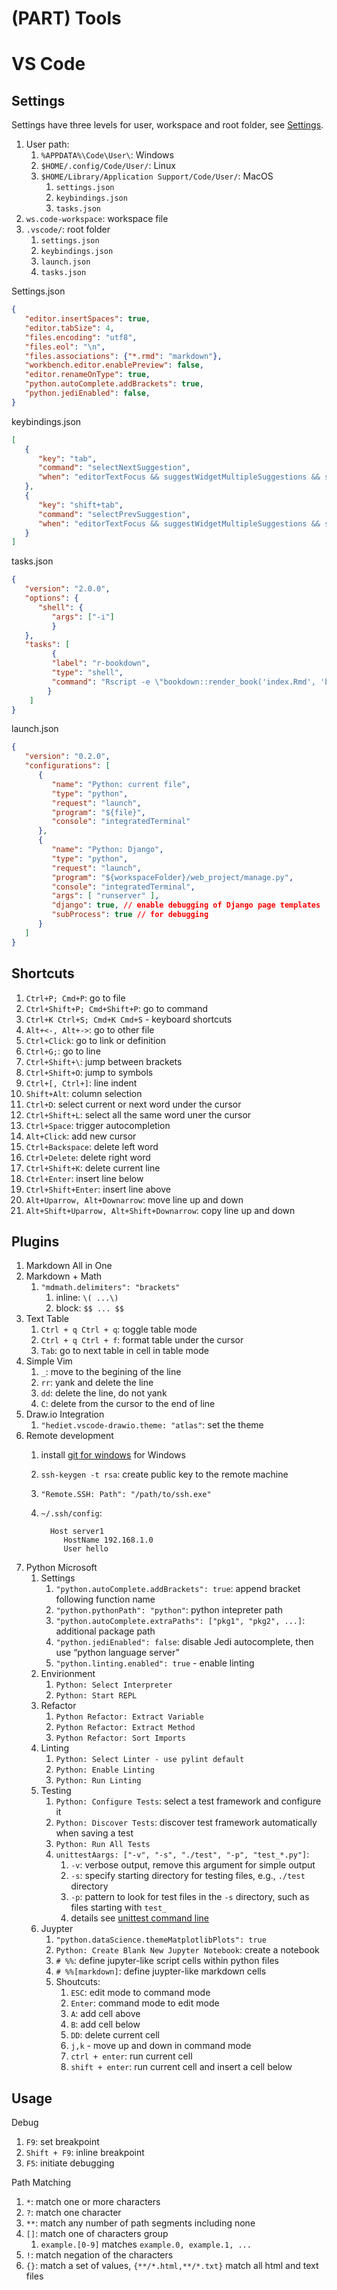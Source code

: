 # (PART) Tools {-}

# VS Code

## Settings

Settings have three levels for user, workspace and root folder, see [Settings](https://code.visualstudio.com/docs/getstarted/settings).

1. User path:
      1. `%APPDATA%\Code\User\`: Windows
      2. `$HOME/.config/Code/User/`: Linux
      3. `$HOME/Library/Application Support/Code/User/`: MacOS
         1. `settings.json`
         2. `keybindings.json`
         3. `tasks.json`
2. `ws.code-workspace`: workspace file
3. `.vscode/`: root folder
      1. `settings.json`
      2. `keybindings.json`
      3. `launch.json`
      4. `tasks.json`

Settings.json

```json
{
   "editor.insertSpaces": true,
   "editor.tabSize": 4,
   "files.encoding": "utf8",
   "files.eol": "\n",
   "files.associations": {"*.rmd": "markdown"},
   "workbench.editor.enablePreview": false,
   "editor.renameOnType": true,
   "python.autoComplete.addBrackets": true,
   "python.jediEnabled": false,
}
```

keybindings.json

```json
[
   {
      "key": "tab",
      "command": "selectNextSuggestion",
      "when": "editorTextFocus && suggestWidgetMultipleSuggestions && suggestWidgetVisible"
   },
   {
      "key": "shift+tab",
      "command": "selectPrevSuggestion",
      "when": "editorTextFocus && suggestWidgetMultipleSuggestions && suggestWidgetVisible"
   }
]
```

tasks.json

```json
{
   "version": "2.0.0",
   "options": {
      "shell": {
         "args": ["-i"]
         }
   },
   "tasks": [
         {
         "label": "r-bookdown",
         "type": "shell",
         "command": "Rscript -e \"bookdown::render_book('index.Rmd', 'bookdown::gitbook')\""
        }
    ]
}
```

launch.json	

```json
{
   "version": "0.2.0",
   "configurations": [
      {
         "name": "Python: current file",
         "type": "python",
         "request": "launch",
         "program": "${file}",
         "console": "integratedTerminal"
      },
      {
         "name": "Python: Django",
         "type": "python",
         "request": "launch",
         "program": "${workspaceFolder}/web_project/manage.py",
         "console": "integratedTerminal",
         "args": [ "runserver" ],
         "django": true, // enable debugging of Django page templates
         "subProcess": true // for debugging
      }
   ]
}
```

## Shortcuts

1. `Ctrl+P; Cmd+P`: go to file
2. `Ctrl+Shift+P; Cmd+Shift+P	`: go to command
3. `Ctrl+K Ctrl+S; Cmd+K Cmd+S` - keyboard shortcuts
4.  `Alt+<-, Alt+->`: go to other file
5. `Ctrl+Click`: go to link or definition
6. `Ctrl+G;`: go to line
7. `Ctrl+Shift+\`: jump between brackets
8. `Ctrl+Shift+O`: jump to symbols
9. `Ctrl+[, Ctrl+]`: line indent
10. `Shift+Alt`: column selection
11. `Ctrl+D`: select current or next word under the cursor
12. `Ctrl+Shift+L`: select all the same word uner the cursor
13. `Ctrl+Space`: trigger autocompletion
14. `Alt+Click`: add new cursor
15. `Ctrl+Backspace`: delete left word
16. `Ctrl+Delete`: delete right word
17. `Ctrl+Shift+K`: delete current line
18. `Ctrl+Enter`: insert line below
19. `Ctrl+Shift+Enter`: insert line above
20. `Alt+Uparrow, Alt+Downarrow`: move line up and down
21. `Alt+Shift+Uparrow, Alt+Shift+Downarrow`: copy line up and down

## Plugins

1. Markdown All in One
2. Markdown + Math
      1. `"mdmath.delimiters": "brackets"`
         1. inline: `\( ...\)`
         2. block: `$$ ... $$`
3. Text Table
      1. `Ctrl + q Ctrl + q`: toggle table mode
      2. `Ctrl + q Ctrl + f`: format table under the cursor
      3. `Tab`: go to next table in cell in table mode
4.  Simple Vim
      1.  `_`: move to the begining of the line
      2.  `rr`: yank and delete the line
      3.  `dd`: delete the line, do not yank
      4.  `C`: delete from the cursor to the end of line
5. Draw.io Integration
      1. `"hediet.vscode-drawio.theme: "atlas"`: set the theme
6. Remote development
      1. install [git for windows](https://git-scm.com/download/win) for Windows
      2. `ssh-keygen -t rsa`: create public key to the remote machine
      3. `"Remote.SSH: Path": "/path/to/ssh.exe"`
      4. `~/.ssh/config`:
   
               Host server1
                  HostName 192.168.1.0
                  User hello
               
7. Python Microsoft
      1. Settings
         1. `"python.autoComplete.addBrackets": true`: append bracket following function name
         2. `"python.pythonPath": "python"`: python intepreter path
         3. `"python.autoComplete.extraPaths": ["pkg1", "pkg2", ...]`: additional package path
         4. `"python.jediEnabled": false`: disable Jedi autocomplete, then use "python language server"
         5. `"python.linting.enabled": true` - enable linting
      2. Envirionment
         1. `Python: Select Interpreter`
         2. `Python: Start REPL`
      3. Refactor
         1. `Python Refactor: Extract Variable`
         2. `Python Refactor: Extract Method`
         3. `Python Refactor: Sort Imports`
      4. Linting
         1. `Python: Select Linter - use pylint default`
         2. `Python: Enable Linting`
         3. `Python: Run Linting`
      5. Testing
         1. `Python: Configure Tests`: select a test framework and configure it
         2. `Python: Discover Tests`: discover test framework automatically when saving a test
         3. `Python: Run All Tests`
         4. `unittestAargs: ["-v", "-s", "./test", "-p", "test_*.py"] `:
            1. `-v`: verbose output, remove this argument for simple output
            2. `-s`: specify starting directory for testing files, e.g., `./test` directory
            3. `-p`: pattern to look for test files in the `-s` directory, such as files starting with `test_`
            4. details see [unittest command line](https://docs.python.org/3/library/unittest.html#command-line-interface)
      6. Juypter
         1. `"python.dataScience.themeMatplotlibPlots": true`
         2. `Python: Create Blank New Jupyter Notebook`: create a notebook
         3. `# %%`: define jupyter-like script cells within python files
         4. `# %%[markdown]`: define juypter-like markdown cells
         5. Shoutcuts:
            1. `ESC`: edit mode to command mode
            2. `Enter`: command mode to edit mode
            3. `A `: add cell above
            4. `B`: add cell below
            5. `DD`: delete current cell
            6. `j,k` - move up and down in command mode
            7. `ctrl + enter`: run current cell
            8. `shift + enter`: run current cell and insert a cell below

## Usage

Debug

1. `F9`: set breakpoint
2. `Shift + F9`: inline breakpoint
3. `F5`: initiate debugging

Path Matching

1. `*`: match one or more characters
2. `?`: match one character
3. `**`: match any number of path segments including none
4. `[]`: match one of characters group
   1. `example.[0-9]` matches `example.0, example.1, ...`
5. `!`: match negation of the characters
6. `{}`: match a set of values, `{**/*.html,**/*.txt}` match all html and text files